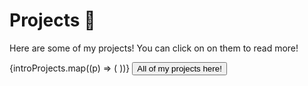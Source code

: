 
# Projects 🤘

Here are some of my projects! You can click on on them to read more!

<Flex wrap="wrap" justifyContent="center" alignItems="center">
  {introProjects.map((p) => (
    <Box m={10} flex={1} key={p.name}>
      <ProjectCard {...p} />
    </Box>
  ))}
  <Flex flexBasis="100%" justifyContent="center">
    <NextLink href="/projects">
      <Button size="lg" variant="outline">
        All of my projects here!
      </Button>
    </NextLink>
  </Flex>
</Flex>
